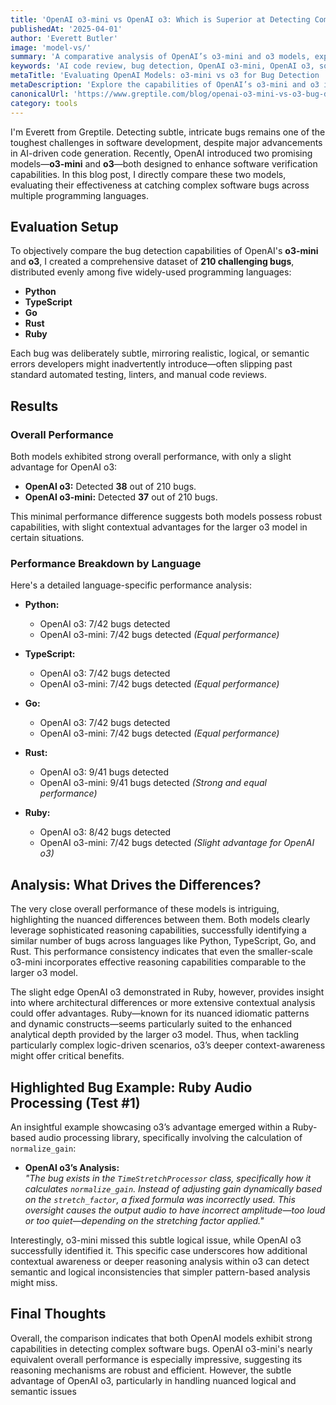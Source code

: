 ```yaml
---
title: 'OpenAI o3-mini vs OpenAI o3: Which is Superior at Detecting Complex Bugs?'
publishedAt: '2025-04-01'
author: 'Everett Butler'
image: 'model-vs/'
summary: 'A comparative analysis of OpenAI’s o3-mini and o3 models, exploring their effectiveness in identifying intricate software bugs across various programming languages.'
keywords: 'AI code review, bug detection, OpenAI o3-mini, OpenAI o3, software debugging, LLM comparison'
metaTitle: 'Evaluating OpenAI Models: o3-mini vs o3 for Bug Detection | Greptile'
metaDescription: 'Explore the capabilities of OpenAI’s o3-mini and o3 in detecting challenging software bugs across Python, TypeScript, Go, Rust, and Ruby.'
canonicalUrl: 'https://www.greptile.com/blog/openai-o3-mini-vs-o3-bug-detection'
category: tools
---
```


I'm Everett from Greptile. Detecting subtle, intricate bugs remains one of the toughest challenges in software development, despite major advancements in AI-driven code generation. Recently, OpenAI introduced two promising models—**o3-mini** and **o3**—both designed to enhance software verification capabilities. In this blog post, I directly compare these two models, evaluating their effectiveness at catching complex software bugs across multiple programming languages.

## Evaluation Setup

To objectively compare the bug detection capabilities of OpenAI's **o3-mini** and **o3**, I created a comprehensive dataset of **210 challenging bugs**, distributed evenly among five widely-used programming languages:

- **Python**
- **TypeScript**
- **Go**
- **Rust**
- **Ruby**

Each bug was deliberately subtle, mirroring realistic, logical, or semantic errors developers might inadvertently introduce—often slipping past standard automated testing, linters, and manual code reviews.

## Results

### Overall Performance

Both models exhibited strong overall performance, with only a slight advantage for OpenAI o3:

- **OpenAI o3:** Detected **38** out of 210 bugs.
- **OpenAI o3-mini:** Detected **37** out of 210 bugs.

This minimal performance difference suggests both models possess robust capabilities, with slight contextual advantages for the larger o3 model in certain situations.

### Performance Breakdown by Language

Here's a detailed language-specific performance analysis:

- **Python:**  
  - OpenAI o3: 7/42 bugs detected  
  - OpenAI o3-mini: 7/42 bugs detected *(Equal performance)*

- **TypeScript:**  
  - OpenAI o3: 7/42 bugs detected  
  - OpenAI o3-mini: 7/42 bugs detected *(Equal performance)*

- **Go:**  
  - OpenAI o3: 7/42 bugs detected  
  - OpenAI o3-mini: 7/42 bugs detected *(Equal performance)*

- **Rust:**  
  - OpenAI o3: 9/41 bugs detected  
  - OpenAI o3-mini: 9/41 bugs detected *(Strong and equal performance)*

- **Ruby:**  
  - OpenAI o3: 8/42 bugs detected  
  - OpenAI o3-mini: 7/42 bugs detected *(Slight advantage for OpenAI o3)*

## Analysis: What Drives the Differences?

The very close overall performance of these models is intriguing, highlighting the nuanced differences between them. Both models clearly leverage sophisticated reasoning capabilities, successfully identifying a similar number of bugs across languages like Python, TypeScript, Go, and Rust. This performance consistency indicates that even the smaller-scale o3-mini incorporates effective reasoning capabilities comparable to the larger o3 model.

The slight edge OpenAI o3 demonstrated in Ruby, however, provides insight into where architectural differences or more extensive contextual analysis could offer advantages. Ruby—known for its nuanced idiomatic patterns and dynamic constructs—seems particularly suited to the enhanced analytical depth provided by the larger o3 model. Thus, when tackling particularly complex logic-driven scenarios, o3’s deeper context-awareness might offer critical benefits.

## Highlighted Bug Example: Ruby Audio Processing (Test #1)

An insightful example showcasing o3’s advantage emerged within a Ruby-based audio processing library, specifically involving the calculation of `normalize_gain`:

- **OpenAI o3’s Analysis:**  
  *"The bug exists in the `TimeStretchProcessor` class, specifically how it calculates `normalize_gain`. Instead of adjusting gain dynamically based on the `stretch_factor`, a fixed formula was incorrectly used. This oversight causes the output audio to have incorrect amplitude—too loud or too quiet—depending on the stretching factor applied."*

Interestingly, o3-mini missed this subtle logical issue, while OpenAI o3 successfully identified it. This specific case underscores how additional contextual awareness or deeper reasoning analysis within o3 can detect semantic and logical inconsistencies that simpler pattern-based analysis might miss.

## Final Thoughts

Overall, the comparison indicates that both OpenAI models exhibit strong capabilities in detecting complex software bugs. OpenAI o3-mini's nearly equivalent overall performance is especially impressive, suggesting its reasoning mechanisms are robust and efficient. However, the subtle advantage of OpenAI o3, particularly in handling nuanced logical and semantic issues

